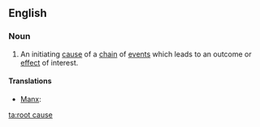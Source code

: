 ==English==

===Noun===
{{en-noun|sg=[[root]] [[cause]]}}

# {{idiomatic}} An initiating [[cause]] of a [[chain]] of [[event]]s which leads to an outcome or [[effect]] of interest.

====Translations====
{{trans-top}}
* [[Manx]]: {{t-|gv|ard-oyr|m}}
{{trans-mid}}
{{trans-bottom}}

[[ta:root cause]]